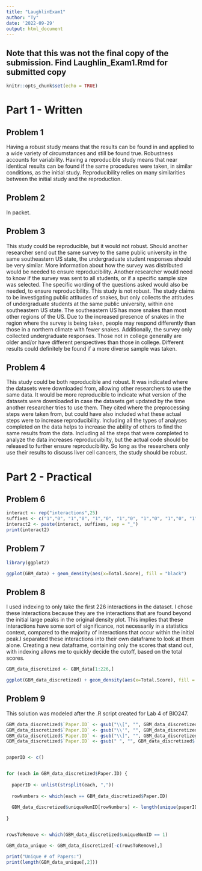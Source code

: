 ---
title: "LaughlinExam1"
author: "Ty"
date: '2022-09-29'
output: html_document
---

## Note that this was not the final copy of the submission. Find Laughlin_Exam1.Rmd for submitted copy

```{r setup, include=FALSE}
knitr::opts_chunk$set(echo = TRUE)
```
# Part 1 - Written

## Problem 1

Having a robust study means that the results can be found in and applied to a wide variety of circumstances and still be found true. Robustness accounts for variability. Having a reproducible study means that near identical results can be found if the same procedures were taken, in similar conditions, as the initial study. Reproducibility relies on many similarities between the initial study and the reproduction.

## Problem 2

In packet.

## Problem 3

This study could be reproducible, but it would not robust. Should another researcher send out the same survey to the same public university in the same southeastern US state, the undergraduate student responses should be very similar. More information about how the survey was distributed would be needed to ensure reproducibility. Another researcher would need to know if the survey was sent to all students, or if a specific sample size was selected. The specific wording of the questions asked would also be needed, to ensure reproducibility. This study is not robust. The study claims to be investigating public attitudes of snakes, but only collects the attitudes of undergraduate students at the same public university, within one southeastern US state. The southeastern US has more snakes than most other regions of the US. Due to the increased presence of snakes in the region where the survey is being taken, people may respond differently than those in a northern climate with fewer snakes. Additionally, the survey only collected undergraduate responses. Those not in college generally are older and/or have different perspectives than those in college. Different results could definitely be found if a more diverse sample was taken.

## Problem 4

This study could be both reproducible and robust. It was indicated where the datasets were downloaded from, allowing other researchers to use the same data. It would be more reproducible to indicate what version of the datasets were downloaded in case the datasets get updated by the time another researcher tries to use them. They cited where the preprocessing steps were taken from, but could have also included what these actual steps were to increase reproducibility. Including all the types of analyses completed on the data helps to increase the ability of others to find the same results from the data. Including all the steps that were completed to analyze the data increases reproducuibilty, but the actual code should be released to further ensure reproducibility. So long as the researchers only use their results to discuss liver cell cancers, the study should be robust. 


# Part 2 - Practical

## Problem 6
```{r cars}
interact <- rep("interactions",25)
suffixes <- c("1","0", "1","0", "1","0", "1","0", "1","0", "1","0", "1","0", "1","0", "1","0", "1","0", "1","0", "1","0", "1")
interact2 <- paste(interact, suffixes, sep = "_")
print(interact2)
```

## Problem 7
```{r}
library(ggplot2)

ggplot(GBM_data) + geom_density(aes(x=Total.Score), fill = "black")
```

## Problem 8

I used indexing to only take the first 226 interactions in the dataset. I chose these interactions because they are the interactions that are found beyond the initial large peaks in the original density plot. This implies that these interactions have some sort of significance, not necessarily in a statistics context, compared to the majority of interactions that occur within the initial peak.I separated these interactions into their own dataframe to look at them alone. Creating a new dataframe, containing only the scores that stand out, with indexing allows me to quickly decide the cutoff, based on the total scores.
```{r}
GBM_data_discretized <- GBM_data[1:226,]

ggplot(GBM_data_discretized) + geom_density(aes(x=Total.Score), fill = "black")
```

## Problem 9

This solution was modeled after the .R script created for Lab 4 of BIO247.

```{r}
GBM_data_discretized$`Paper.ID` <- gsub("\\[", "", GBM_data_discretized$`Paper.ID`)
GBM_data_discretized$`Paper.ID` <- gsub("\\'", "", GBM_data_discretized$`Paper.ID`)
GBM_data_discretized$`Paper.ID` <- gsub("\\]", "", GBM_data_discretized$`Paper.ID`)
GBM_data_discretized$`Paper.ID` <- gsub(" ", "", GBM_data_discretized$`Paper.ID`)


paperID <- c()


for (each in GBM_data_discretized$Paper.ID) {
  
  paperID <- unlist(strsplit(each, ","))
  
  rowNumbers <- which(each == GBM_data_discretized$Paper.ID)
  
  GBM_data_discretized$uniqueNumID[rowNumbers] <- length(unique(paperID))
  
}


rowsToRemove <- which(GBM_data_discretized$uniqueNumID == 1)

GBM_data_unique <- GBM_data_discretized[-c(rowsToRemove),]

print("Unique # of Papers:")
print(length(GBM_data_unique[,2]))

```